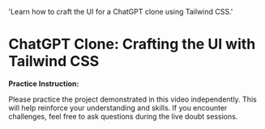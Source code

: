 
  'Learn how to craft the UI for a ChatGPT clone using Tailwind CSS.'

<HeroPattern />

# ChatGPT Clone: Crafting the UI with Tailwind CSS

**Practice Instruction:**

Please practice the project demonstrated in this video independently. This will help reinforce your understanding and skills. If you encounter challenges, feel free to ask questions during the live doubt sessions.
